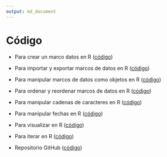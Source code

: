 ```yaml
---
output: md_document
---
```


# Código

-   Para crear un marco datos en R ([código](https://agusnieto77.github.io/ryrstudio/codigo/df "data frame"))

-   Para importar y exportar marcos de datos en R ([código](https://agusnieto77.github.io/ryrstudio/codigo/read_save "import export"))

-   Para manipular marcos de datos como objetos en R ([código](https://agusnieto77.github.io/ryrstudio/codigo/manipular "manipular"))

-   Para ordenar y reordenar marcos de datos en R ([código](https://agusnieto77.github.io/ryrstudio/codigo/ordenar "ordenar"))

-   Para manipular cadenas de caracteres en R ([código](https://agusnieto77.github.io/ryrstudio/codigo/strings "strings"))

-   Para manipular fechas en R ([código](https://agusnieto77.github.io/ryrstudio/codigo/fechas "fechas"))

-   Para visualizar en R ([código](https://agusnieto77.github.io/ryrstudio/codigo/vis "visualización"))

-   Para iterar en R ([código](https://agusnieto77.github.io/ryrstudio/codigo/iterar "iterar"))

-   Repositorio GitHub ([código](https://agusnieto77.github.io/ryrstudio/material "github"))
